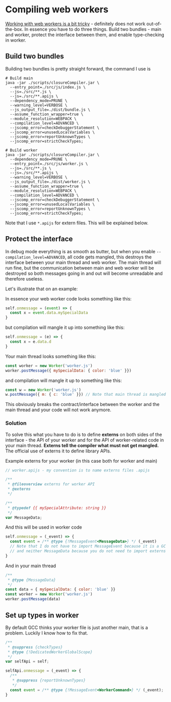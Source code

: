 
# Compiling web workers
[Working with web workers is a bit tricky](https://github.com/google/closure-compiler/wiki/How-do-I-make-closure-compiler-stop-breaking-my-API-by-removing-and-renaming-things%3F#how-do-i-use-an-externs-file-to-protect-my-api) - definitely does not work out-of-the-box. In essence you have to do three things. Build two bundles - main and worker, protect the interface between them, and enable type-checking in worker.

## Build two bundles
Building two bundles is pretty straight forward, the command I use is

```
# Build main
java -jar ./scripts/closureCompiler.jar \
  --entry_point=./src/js/index.js \
  --js=./src/**.js \
  --js=./src/**.apijs \
  --dependency_mode=PRUNE \
  --warning_level=VERBOSE \
  --js_output_file=./dist/bundle.js \
  --assume_function_wrapper=true \
  --module_resolution=WEBPACK \
  --compilation_level=ADVANCED \
  --jscomp_error=checkDebuggerStatement \
  --jscomp_error=unusedLocalVariables \
  --jscomp_error=reportUnknownTypes \
  --jscomp_error=strictCheckTypes;

# Build worker
java -jar ./scripts/closureCompiler.jar \
  --dependency_mode=PRUNE \
  --entry_point=./src/js/worker.js \
  --js=./src/**.js \
  --js=./src/**.apijs \
  --warning_level=VERBOSE \
  --js_output_file=./dist/worker.js \
  --assume_function_wrapper=true \
  --module_resolution=WEBPACK \
  --compilation_level=ADVANCED \
  --jscomp_error=checkDebuggerStatement \
  --jscomp_error=unusedLocalVariables \
  --jscomp_error=reportUnknownTypes \
  --jscomp_error=strictCheckTypes;
```

Note that I use `*.apijs` for extern files. This will be explained below.

## Protect the interface
In debug mode everything is as smooth as butter, but when you enable `--compilation_level=ADVANCED`, all code gets mangled, this destroys the interface between your main thread and web worker. The main thread will run fine, but the communication between main and web worker will be destroyed so both messages going in and out will become unreadable and therefore useless.

Let's illustrate that on an example:

In essence your web worker code looks something like this:
```js
self.onmessage = (event) => {
  const x = event.data.mySpecialData
}
```
but compilation will mangle it up into something like this:
```js
self.onmessage = (e) => {
  const x = e.data.d
}
```

Your main thread looks something like this:
```js
const worker = new Worker('worker.js')
worker.postMessage({ mySpecialData: { color: 'blue' }})
```
and compilation will mangle it up to something like this:
```js
const w = new Worker('worker.js')
w.postMessage({ m: { c: 'blue' }}) // Note that main thread is mangled differently than Web worker even though they send each other the same payload (the type is the same)
```

This obviously breaks the contract/interface between the worker and the main thread and your code will not work anymore.

### Solution
To solve this what you have to do is to define **externs** on both sides of the interface - the API of your worker and for the API of worker-related code in your main thread. **Externs tell the compiler what must not get mangled.** The official use of externs it to define library APIs.

Example externs for your worker (in this case both for worker and main)
```js
// worker.apijs - my convention is to name externs files .apijs

/**
 * @fileoverview externs for worker API
 * @externs
 */

/**
 * @typedef {{ mySpecialAttribute: string }}
 */
var MessageData;
```
And this will be used in worker code
```js
self.onmessage = (_event) => {
  const event = /** @type {!MessageEvent<MessageData>} */ (_event)
  // Note that I do not have to import MessageEvent because it is a GC type
  // and neither MessageData because you do not need to import externs
}
```
And in your main thread
```js
/**
 * @type {MessageData}
 */
const data = { mySpecialData: { color: 'blue' }}
const worker = new Worker('worker.js')
worker.postMessage(data)
```

## Set up types in worker
By default GCC thinks your worker file is just another main, that is a problem. Luckily I know how to fix that.

```js
/**
 * @suppress {checkTypes}
 * @type {!DedicatedWorkerGlobalScope}
 */
var selfApi = self;

selfApi.onmessage = (_event) => {
  /**
   * @suppress {reportUnknownTypes}
   */
  const event = /** @type {!MessageEvent<WorkerCommand>} */ (_event);
}
```
